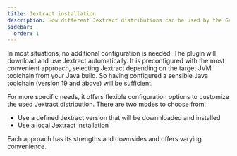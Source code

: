 ```yaml
---
title: Jextract installation
description: How different Jextract distributions can be used by the Gradle Jextract plugin
sidebar:
  order: 1
---
```


In most situations, no additional configuration is needed.
The plugin will download and use Jextract automatically.
It is preconfigured with the most convenient approach, selecting Jextract depending on the target JVM toolchain from your Java build.
So having configured a sensible Java toolchain (version 19 and above) will be sufficient.

For more specific needs, it offers flexible configuration options to customize the used Jextract distribution.
There are two modes to choose from:

- Use a defined Jextract version that will be downnloaded and installed
- Use a local Jextract installation

Each approach has its strengths and downsides and offers varying convenience.
